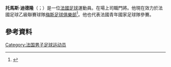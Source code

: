 '''托馬斯·迪德隆'''（{{lang-fr|Thomas Didillon}}；{{bd|1995年|11月28日}}）是一位[[法國|法國]][[足球|足球]]運動員。在場上司職門將。他現在效力於法國足球乙級聯賽球隊[[梅斯足球俱樂部|梅斯足球俱樂部]]<ref name="soccerway">{{cite web|url=http://int.soccerway.com/players/thomas-didillon/259971/|title=France - T. Didillon - Profile with news, career statistics and history - Soccerway|publisher=soccerway.com|accessdate=2015-06-14|archive-date=2019-09-20|archive-url=https://web.archive.org/web/20190920205726/https://int.soccerway.com/players/thomas-didillon/259971/|dead-url=no}}</ref>。他也代表法國青年國家足球隊參賽。
==參考資料== 
{{reflist}}

{{DEFAULTSORT: Didillon, Thomas}}
[[Category:法国男子足球运动员|Category:法国男子足球运动员]]